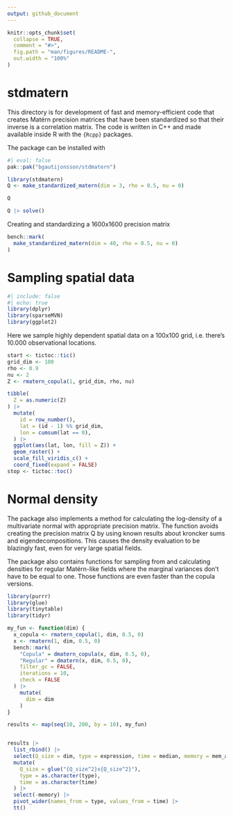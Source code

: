 ```yaml
---
output: github_document
---
```


<!-- README.md is generated from README.Rmd. Please edit that file -->

```r
knitr::opts_chunk$set(
  collapse = TRUE,
  comment = "#>",
  fig.path = "man/figures/README-",
  out.width = "100%"
)
```


# stdmatern

This directory is for development of fast and memory-efficient code that creates Matérn precision matrices that have been standardized so that their inverse is a correlation matrix. The code is written in C++ and made available inside R with the `{Rcpp}` packages.

The package can be installed with 

```r
#| eval: false
pak::pak("bgautijonsson/stdmatern")
```



```r
library(stdmatern)
Q <- make_standardized_matern(dim = 3, rho = 0.5, nu = 0)
```

```r
Q
```

```r
Q |> solve()
```

Creating and standardizing a 1600x1600 precision matrix

```r
bench::mark(
  make_standardized_matern(dim = 40, rho = 0.5, nu = 0)
)
```


# Sampling spatial data


```r
#| include: false
#| echo: true
library(dplyr)
library(sparseMVN)
library(ggplot2)
```

Here we sample highly dependent spatial data on a 100x100 grid, i.e. there's 10.000 observational locations.

```r
start <- tictoc::tic()
grid_dim <- 100
rho <- 0.9
nu <- 2
Z <- rmatern_copula(1, grid_dim, rho, nu)

tibble(
  Z = as.numeric(Z)
) |> 
  mutate(
    id = row_number(),
    lat = (id - 1) %% grid_dim,
    lon = cumsum(lat == 0),
  ) |> 
  ggplot(aes(lat, lon, fill = Z)) +
  geom_raster() +
  scale_fill_viridis_c() +
  coord_fixed(expand = FALSE)
stop <- tictoc::toc()
```


# Normal density

The package also implements a method for calculating the log-density of a multivariate normal with appropriate precision matrix. The function avoids creating the precision matrix Q by using known results about kroncker sums and eigendecompositions. This causes the density evaluation to be blazingly fast, even for very large spatial fields.

The package also contains functions for sampling from and calculating densities for regular Matérn-like fields where the marginal variances don't have to be equal to one. Those functions are even faster than the copula versions.

```r
library(purrr)
library(glue)
library(tinytable)
library(tidyr)

my_fun <- function(dim) {
  x_copula <- rmatern_copula(1, dim, 0.5, 0)
  x <- rmatern(1, dim, 0.5, 0)
  bench::mark(
    "Copula" = dmatern_copula(x, dim, 0.5, 0),
    "Regular" = dmatern(x, dim, 0.5, 0),
    filter_gc = FALSE,
    iterations = 10,
    check = FALSE
  ) |> 
    mutate(
      dim = dim
    )
}

results <- map(seq(10, 200, by = 10), my_fun)


results |> 
  list_rbind() |> 
  select(Q_size = dim, type = expression, time = median, memory = mem_alloc) |> 
  mutate(
    Q_size = glue("{Q_size^2}x{Q_size^2}"),
    type = as.character(type),
    time = as.character(time)
  ) |> 
  select(-memory) |> 
  pivot_wider(names_from = type, values_from = time) |> 
  tt()
```